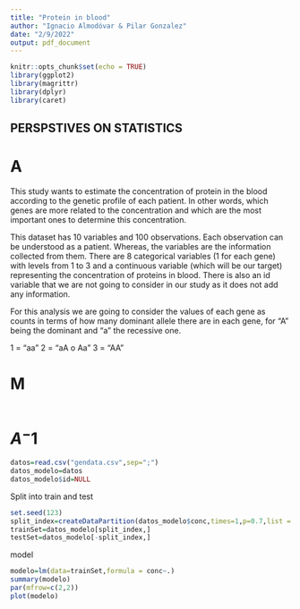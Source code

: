 ```yaml
---
title: "Protein in blood"
author: "Ignacio Almodóvar & Pilar Gonzalez"
date: "2/9/2022"
output: pdf_document
---
```


```r
knitr::opts_chunk$set(echo = TRUE)
library(ggplot2)
library(magrittr)
library(dplyr)
library(caret)
```

## PERSPSTIVES ON STATISTICS

# A

This study wants to estimate the concentration of protein in the blood according to the genetic profile of each patient. In other words, which genes are more related to the concentration and which are the most important ones to determine this concentration.

This dataset has 10 variables and 100 observations. Each observation can be understood as a patient. Whereas, the variables are the information collected from them. There are 8 categorical variables (1 for each gene) with levels from 1 to 3 and a continuous variable (which will be our target) representing the concentration of proteins in blood. There is also an id variable that we are not going to consider in our study as it does not add any information.

For this analysis we are going to consider the values of each gene as counts in terms of how many dominant allele there are in each gene, for "A" being the dominant and "a" the recessive one.

1 = "aa"
2 = "aA o Aa"
3 = "AA"

# M

```r

```


# $A^-1$

```r
datos=read.csv("gendata.csv",sep=";")
datos_modelo=datos
datos_modelo$id=NULL
```

Split into train and test
```r
set.seed(123)
split_index=createDataPartition(datos_modelo$conc,times=1,p=0.7,list = F)
trainSet=datos_modelo[split_index,]
testSet=datos_modelo[-split_index,]
```

model
```r
modelo=lm(data=trainSet,formula = conc~.)
summary(modelo)
par(mfrow=c(2,2))
plot(modelo)
```

